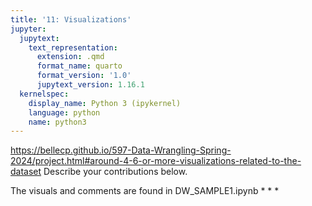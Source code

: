 ```yaml
---
title: '11: Visualizations'
jupyter:
  jupytext:
    text_representation:
      extension: .qmd
      format_name: quarto
      format_version: '1.0'
      jupytext_version: 1.16.1
  kernelspec:
    display_name: Python 3 (ipykernel)
    language: python
    name: python3
---
```


<https://bellecp.github.io/597-Data-Wrangling-Spring-2024/project.html#around-4-6-or-more-visualizations-related-to-the-dataset>
Describe your contributions below.

The visuals and comments are found in DW_SAMPLE1.ipynb
* * *
